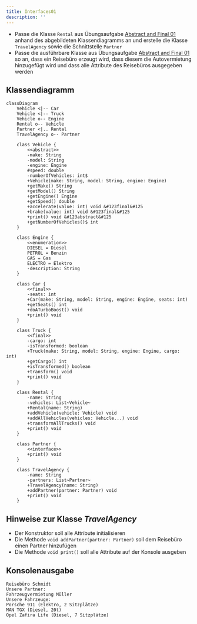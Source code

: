 ```yaml
---
title: Interfaces01
description: ''
---
```



- Passe die Klasse `Rental` aus Übungsaufgabe
  [Abstract and Final 01](../abstract-and-final/abstract-and-final01) anhand des
  abgebildeten Klassendiagramms an und erstelle die Klasse `TravelAgency` sowie
  die Schnittstelle `Partner`
- Passe die ausführbare Klasse aus Übungsaufgabe
  [Abstract and Final 01](../abstract-and-final/abstract-and-final01) so an,
  dass ein Reisebüro erzeugt wird, dass diesem die Autovermietung hinzugefügt
  wird und dass alle Attribute des Reisebüros ausgegeben werden

## Klassendiagramm

```mermaid
classDiagram
    Vehicle <|-- Car
    Vehicle <|-- Truck
    Vehicle o-- Engine
    Rental o-- Vehicle
    Partner <|.. Rental
    TravelAgency o-- Partner

    class Vehicle {
        <<abstract>>
        -make: String
        -model: String
        -engine: Engine
        #speed: double
        -numberOfVehicles: int$
        +Vehicle(make: String, model: String, engine: Engine)
        +getMake() String
        +getModel() String
        +getEngine() Engine
        +getSpeed() double
        +accelerate(value: int) void &#123final&#125
        +brake(value: int) void &#123final&#125
        +print() void &#123abstract&#125
        +getNumberOfVehicles()$ int
    }

    class Engine {
        <<enumeration>>
        DIESEL = Diesel
        PETROL = Benzin
        GAS = Gas
        ELECTRO = Elektro
        -description: String
    }

    class Car {
        <<final>>
        -seats: int
        +Car(make: String, model: String, engine: Engine, seats: int)
        +getSeats() int
        +doATurboBoost() void
        +print() void
    }

    class Truck {
        <<final>>
        -cargo: int
        -isTransformed: boolean
        +Truck(make: String, model: String, engine: Engine, cargo: int)
        +getCargo() int
        +isTransformed() boolean
        +transform() void
        +print() void
    }

    class Rental {
        -name: String
        -vehicles: List~Vehicle~
        +Rental(name: String)
        +addVehicle(vehicle: Vehicle) void
        +addAllVehicles(vehicles: Vehicle...) void
        +transformAllTrucks() void
        +print() void
    }

    class Partner {
        <<interface>>
        +print() void
    }

    class TravelAgency {
        -name: String
        -partners: List~Partner~
        +TravelAgency(name: String)
        +addPartner(partner: Partner) void
        +print() void
    }
```

## Hinweise zur Klasse _TravelAgency_

- Der Konstruktor soll alle Attribute initialisieren
- Die Methode `void addPartner(partner: Partner)` soll dem Reisebüro einen
  Partner hinzufügen
- Die Methode `void print()` soll alle Attribute auf der Konsole ausgeben

## Konsolenausgabe

```console
Reisebüro Schmidt
Unsere Partner:
Fahrzeugvermietung Müller
Unsere Fahrzeuge:
Porsche 911 (Elektro, 2 Sitzplätze)
MAN TGX (Diesel, 20t)
Opel Zafira Life (Diesel, 7 Sitzplätze)
```

<Exercise pullRequest="46" branchSuffix="interfaces/01" />
